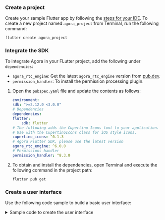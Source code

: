 <PlatformWrapper platform = "flutter">

### Create a project

Create your sample Flutter app by following the [steps for your IDE](https://docs.flutter.dev/get-started/test-drive?tab=vscode#create-app). To create a new project named `agora_project` from Terminal, run the following command:

```bash
flutter create agora_project
```

### Integrate the SDK

To integrate Agora <Vpd k="SDK" /> in your FLutter project, add the following under `dependencies`:

* `agora_rtc_engine`: Get the latest `agora_rtc_engine` version from [pub.dev](https://pub.dev/packages/agora_rtc_engine).
* `permission_handler`: To install the permission processing plugin.

1. Open the `pubspec.yaml` file and update the contents as follows:

    ```yaml
    environment:
    sdk: ">=2.12.0 <3.0.0"
    # Dependencies
    dependencies:
    flutter:
        sdk: flutter
    # The following adds the Cupertino Icons font to your application.
    # Use with the CupertinoIcons class for iOS style icons.
    cupertino_icons: ^0.1.3
    # Agora Flutter SDK, please use the latest version 
    agora_rtc_engine: ^6.0.0
    # Permissions handler 
    permission_handler: ^8.3.0
    ```

1. To obtain and install the dependencies, open Terminal and execute the following command in the project path:

    ```bash
    flutter pub get
    ```

### Create a user interface

Use the following code sample to build a basic user interface:

<details>
<summary>Sample code to create the user interface</summary>
<ProductWrapper notAllowed="voice-calling">

```dart
// Build UI to display local view and remote view
@override
Widget build(BuildContext context) {
  return MaterialApp(
    home: Scaffold(
      appBar: AppBar(
        title: const Text('Agora Video Call'),
      ),
      body: Stack(
        children: [
          Center(
            child: _remoteVideo(),
          ),
          Align(
            alignment: Alignment.topLeft,
            child: SizedBox(
              width: 100,
              height: 150,
              child: Center(
                child: _localUserJoined
                    ? AgoraVideoView(
                        controller: VideoViewController(
                          rtcEngine: _engine,
                          canvas: const VideoCanvas(uid: 0),
                        ),
                      )
                    : const CircularProgressIndicator(),
              ),
            ),
          ),
        ],
      ),
    ),
  );
}
```
</ProductWrapper>
<ProductWrapper product="voice-calling">

```dart
// Build UI
@override
Widget build(BuildContext context) {
  return MaterialApp(
    title: 'Agora Voice Call',
    home: Scaffold(
      appBar: AppBar(
        title: Text('Agora Voice Call'),
      ),
      body: Center(
        child: Text('Have a voice call!'),
      ),
    ),
  );
}
```
</ProductWrapper>
</details>
</PlatformWrapper>